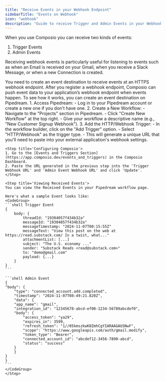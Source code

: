 ```yaml
---
title: "Receive Events in your Webhook Endpoint"
sidebarTitle: "Events on Webhook"
icon: "webhook"
description: "Guide to receive Trigger and Admin Events in your Webhook Endpoint"
---
```

When you use Composio you can receive two kinds of events:
1. Trigger Events
2. Admin Events

Receiving webhook events is particularly useful for listening to events such as when an Email is received on your Gmail, when you receive a Slack Message, or when a new Connection is created.

<Steps>
    <Step title='Create an Event Destination'>
    You need to create an event destination to receive events at an HTTPS webhook endpoint. After you register a webhook endpoint, Composio can push event data to your application’s webhook endpoint when events happen.
    To see how it works, you can create an event destination on Pipedream.
    1. Access Pipedream:
    - Log in to your Pipedream account or create a new one if you don't have one.
    2. Create a New Workflow:
    - Navigate to the "Projects" section in Pipedream.
    - Click "Create New Workflow" at the top right.
    - Give your workflow a descriptive name (e.g., "New Customer Signup Webhook").
    3. Add the HTTP/Webhook Trigger:
    - In the workflow builder, click on the "Add Trigger" option.
    - Select "HTTP/Webhook" as the trigger type.
    - This will generate a unique URL that you'll need to paste into your external application's webhook settings.
    </Step>

    <Step title='Configuring Composio'>
    1. Go to the [Events and Triggers Section](https://app.composio.dev/events_and_triggers) in the Composio Dashboard.
    2. Paste the URL generated in the previous step into the 'Trigger Webhook URL' and 'Admin Event Webhook URL' and click 'Update'.
    </Step>

    <Step title='Viewing Received Events'>
    You can view the Received Events in your Pipedream workflow page.

    Here's what a sample Event looks like: 
    <CodeGroup>
    ```shell Trigger Event
    {
        body: {
            threadId: "19304057f434b32a"
            messageId: "19304057f434b32a"
            messageTimestamp: "2024-11-07T00:15:55Z"
            messageText: "View this post on the web at https://read.substack.com/ In a twist, what..."
            attachmentList: [...]
            subject: "The U.S. economy ..."
            sender: "Substack Reads <read@substack.com>"
            to: "demo@gmail.com"
            payload: {...}
        }
    }
    ```

    ```shell Admin Event
    {
    "body": {
        "type": "connected_account.add.completed",
        "timestamp": "2024-11-07T08:49:21.820Z",
        "data": {
        "app_name": "gmail",
        "integration_id": "12345678-abcd-ef00-1234-56789abcdef0",
        "body": {
            "access_token": "ya29",
            "expires_in": 3599,
            "refresh_token": "1//05kmszkwK0ZmhCgYIARAAGAUSNwF",
            "scope": "https://www.googleapis.com/auth/gmail.modify",
            "token_type": "Bearer",
            "connected_account_id": "abcdef12-3456-7890-abcd",
            "status": "success"
        }
        }
    }
    }
    ```
    </CodeGroup>
    </Step>
</Steps>